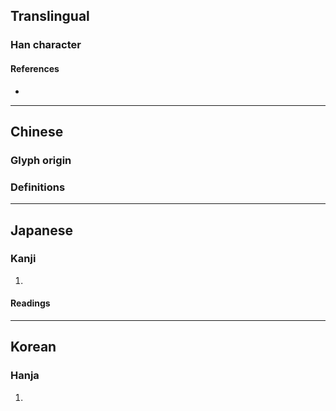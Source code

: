 {{also|涼}}
{{character info}}
{{character info|0xf979}}
==Translingual==
{{stroke order|strokes=10}}

===Han character===
{{Han char|rn=15|rad=冫|as=08|sn=10|four=|canj=IMYRF|ids=⿰冫京}}

====References====
* {{Han ref|kx=0132.410|dkj=01665|dj=0296.290|hdz=10299.090|uh=51C9|ud=20937}}

----

==Chinese==

===Glyph origin===
{{Han etyl}}

===Definitions===
{{zh-see|涼|sv}}

----

==Japanese==

===Kanji===
{{ja-kanji|grade=|rs=冫08}}

# {{alternative form of|ja|涼}}

====Readings====
{{ja-readings
|goon=ろう<らう
|kanon=りょう<りやう
|kun=すず-し.い, すず-む, すず-やか, うす-い, ひや-す, まことに
}}

----

==Korean==

===Hanja===
{{ko-hanja|hangeul=량|rv=ryang|mr=ryang|y=lyang}}

# {{rfdef|ko|sort=冫08}}